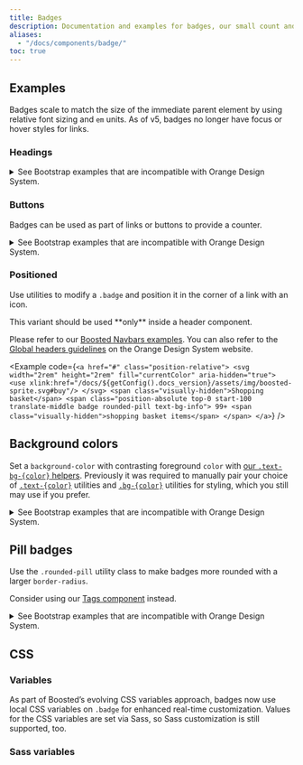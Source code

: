 ```yaml
---
title: Badges
description: Documentation and examples for badges, our small count and labeling component.
aliases:
  - "/docs/components/badge/"
toc: true
---
```



## Examples

Badges scale to match the size of the immediate parent element by using relative font sizing and `em` units. As of v5, badges no longer have focus or hover styles for links.

### Headings

<details>
<summary>See Bootstrap examples that are incompatible with Orange Design System.</summary>
<br />
<DesignCalloutAlert>
These variants should not be used because they do not respect the Orange Design System specifications.
</DesignCalloutAlert>

<Example code={`<h1>Example heading <span class="badge text-bg-secondary">New</span></h1>
  <h2>Example heading <span class="badge text-bg-secondary">New</span></h2>
  <h3>Example heading <span class="badge text-bg-secondary">New</span></h3>
  <h4>Example heading <span class="badge text-bg-secondary">New</span></h4>
  <h5>Example heading <span class="badge text-bg-secondary">New</span></h5>
  <h6>Example heading <span class="badge text-bg-secondary">New</span></h6>`} />
</details>

### Buttons

Badges can be used as part of links or buttons to provide a counter.

<details>
<summary>See Bootstrap examples that are incompatible with Orange Design System.</summary>
<br />
<DesignCalloutAlert>
This variant should not be used because it does not respect the Orange Design System specifications.
</DesignCalloutAlert>

<Example code={`<button type="button" class="btn btn-primary">
    Notifications <span class="badge text-bg-dark">4</span>
  </button>`} />

Note that depending on how they are used, badges may be confusing for users of screen readers and similar assistive technologies. While the styling of badges provides a visual cue as to their purpose, these users will simply be presented with the content of the badge. Depending on the specific situation, these badges may seem like random additional words or numbers at the end of a sentence, link, or button.

Unless the context is clear (as with the "Notifications" example, where it is understood that the "4" is the number of notifications), consider including additional context with a visually hidden piece of additional text.
</details>

### Positioned

Use utilities to modify a `.badge` and position it in the corner of a link with an icon.

<DesignCalloutAlert>
This variant should be used **only** inside a header component.

Please refer to our [Boosted Navbars examples]([[docsref:/examples/navbars]]). You can also refer to the [Global headers guidelines](https://system.design.orange.com/0c1af118d/p/37609b-global-headers/b/366c91) on the Orange Design System website.
</DesignCalloutAlert>

<Example code={`<a href="#" class="position-relative">
    <svg width="2rem" height="2rem" fill="currentColor" aria-hidden="true">
      <use xlink:href="/docs/${getConfig().docs_version}/assets/img/boosted-sprite.svg#buy"/>
    </svg>
    <span class="visually-hidden">Shopping basket</span>
    <span class="position-absolute top-0 start-100 translate-middle badge rounded-pill text-bg-info">
      99+
      <span class="visually-hidden">shopping basket items</span>
    </span>
  </a>`} />

## Background colors

<AddedIn version="5.2.0" />

Set a `background-color` with contrasting foreground `color` with [our `.text-bg-{color}` helpers]([[docsref:/helpers/color-background]]). Previously it was required to manually pair your choice of [`.text-{color}`]([[docsref:/utilities/colors]]) utilities and [`.bg-{color}`]([[docsref:/utilities/background]]) utilities for styling, which you still may use if you prefer.

<details>
<summary>See Bootstrap examples that are incompatible with Orange Design System.</summary>
<br />
<DesignCalloutAlert>
These variants should not be used because they do not respect in the Orange Design System specifications.
</DesignCalloutAlert>

<Example code={[
  ...getData('theme-colors').map((themeColor) => `<span class="badge text-bg-${themeColor.name}">${themeColor.title}</span>`)
]} />

<Callout name="warning-color-assistive-technologies" />
</details>

## Pill badges

Use the `.rounded-pill` utility class to make badges more rounded with a larger `border-radius`.

Consider using our [Tags component]([[docsref:/components/tags]]) instead.

<details>
<summary>See Bootstrap examples that are incompatible with Orange Design System.</summary>
<br />
<DesignCalloutAlert>
These variants should not be used because they do not respect in the Orange Design System specifications.

Instead, consider using our [Tags component]([[docsref:/components/tags]]). You can also refer to the [Tags guidelines](https://system.design.orange.com/0c1af118d/p/975c09-tags/b/24dde8) on the Orange Design System website.
</DesignCalloutAlert>

<Example code={[
  ...getData('theme-colors').map((themeColor) => `<span class="badge rounded-pill text-bg-${themeColor.name}">${themeColor.title}</span>`)
]} />
</details>

## CSS

### Variables

<AddedIn version="5.2.0" />

As part of Boosted’s evolving CSS variables approach, badges now use local CSS variables on `.badge` for enhanced real-time customization. Values for the CSS variables are set via Sass, so Sass customization is still supported, too.

<ScssDocs name="badge-css-vars" file="scss/_badge.scss" />

### Sass variables

<ScssDocs name="badge-variables" file="scss/_variables.scss" />
